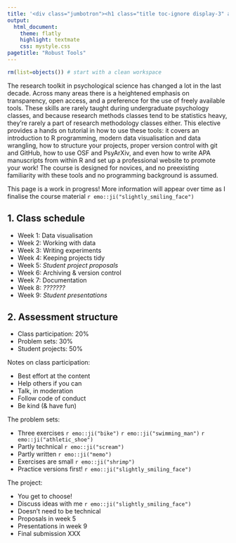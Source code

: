 ```yaml
---
title: '<div class="jumbotron"><h1 class="title toc-ignore display-3" align="center">Robust Tools for Psychological Science</h1><p class="lead" align="center">Danielle Navarro</p></div>'
output:
  html_document:
    theme: flatly
    highlight: textmate
    css: mystyle.css
pagetitle: "Robust Tools"
---
```


```r
rm(list=objects()) # start with a clean workspace
```

The research toolkit in psychological science has changed a lot in the last decade. Across many areas there is a heightened emphasis on transparency, open access, and a preference for the use of freely available tools. These skills are rarely taught during undergraduate psychology classes, and because research methods classes tend to be statistics heavy, they’re rarely a part of research methodology classes either. This elective provides a hands on tutorial in how to use these tools: it covers an introduction to R programming, modern data visualisation and data wrangling, how to structure your projects, proper version control with git and GitHub, how to use OSF and PsyArXiv, and even how to write APA manuscripts from within R and set up a professional website to promote your work! The course is designed for novices, and no preexisting familiarity with these tools and no programming background is assumed.

This page is a work in progress! More information will appear over time as I finalise the course material `r emo::ji("slightly_smiling_face")`

## 1. Class schedule


- Week 1: Data visualisation
- Week 2: Working with data
- Week 3: Writing experiments
- Week 4: Keeping projects tidy
- Week 5: *Student project proposals*
- Week 6: Archiving & version control
- Week 7: Documentation
- Week 8: *???????*
- Week 9: *Student presentations*


## 2. Assessment structure

- Class participation: 20%
- Problem sets: 30%
- Student projects: 50%

Notes on class participation:

- Best effort at the content
- Help others if you can
- Talk, in moderation
- Follow code of conduct
- Be kind (& have fun)

The problem sets:

- Three exercises `r emo::ji("bike")` `r emo::ji("swimming_man")` `r emo::ji("athletic_shoe")`
- Partly technical `r emo::ji("scream")`
- Partly written `r emo::ji("memo")`
- Exercises are small `r emo::ji("shrimp")`
- Practice versions first! `r emo::ji("slightly_smiling_face")`

The project:

- You get to choose!
- Discuss ideas with me `r emo::ji("slightly_smiling_face")`
- Doesn't need to be technical
- Proposals in week 5
- Presentations in week 9
- Final submission XXX


